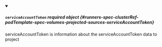 


<details className="config-field" data-expandable="true" open>
<summary>

##### `serviceAccountToken` <span className="config-field-required" data-required="false">required</span> <span className="config-field-type">object</span> <span className="config-field-default"></span> <span className="config-field-enum"></span> {#runners-spec-clusterRef-podTemplate-spec-volumes-projected-sources-serviceAccountToken}

serviceAccountToken is information about the serviceAccountToken data to project

</summary>

<PartialServiceAccountTokenreference />


</details>
